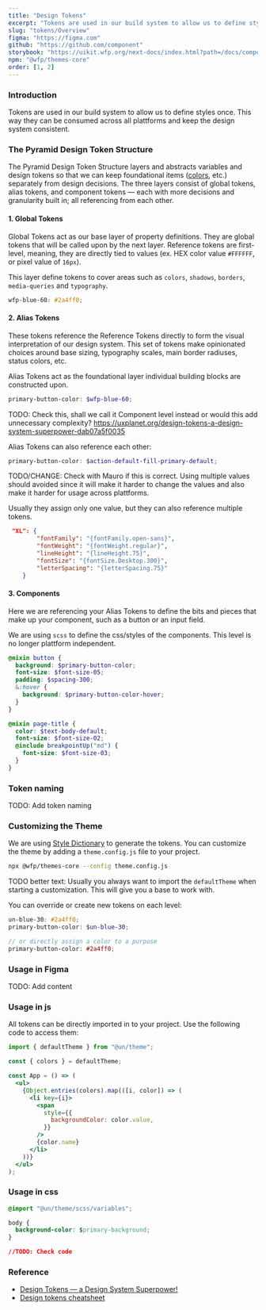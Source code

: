 ```yaml
---
title: "Design Tokens"
excerpt: "Tokens are used in our build system to allow us to define styles once. This way they can be consumed across all plattforms and keep the design system consistent."
slug: "tokens/Overview"
figma: "https://figma.com"
github: "https://github.com/component"
storybook: "https://uikit.wfp.org/next-docs/index.html?path=/docs/components-button--button-regular"
npm: "@wfp/themes-core"
order: [1, 2]
---
```


### Introduction

Tokens are used in our build system to allow us to define styles once. This way they can be consumed across all plattforms and keep the design system consistent.

<FigmaImage document="wFEEbUEWrlfMhs2a1S2RTp" node="1100:357" background />

### The Pyramid Design Token Structure

The Pyramid Design Token Structure layers and abstracts variables and design tokens so that we can keep foundational items ([colors](/Guidelines/colors), etc.) separately from design decisions.
The three layers consist of global tokens, alias tokens, and component tokens — each with more decisions and granularity built in; all referencing from each other.

<FigmaImage document="wFEEbUEWrlfMhs2a1S2RTp" node="1103:378" background />

#### 1. Global Tokens

<FigmaImage document="wFEEbUEWrlfMhs2a1S2RTp" node="1125:493" background />

Global Tokens act as our base layer of property definitions. They are global tokens that will be called upon by the next layer. Reference tokens are first-level, meaning, they are directly tied to values (ex. HEX color value `#FFFFFF`, or pixel value of `16px`).

This layer define tokens to cover areas such as `colors`, `shadows`, `borders`, `media-queries` and `typography`.

```scss
wfp-blue-60: #2a4ff0;
```

#### 2. Alias Tokens

<FigmaImage document="wFEEbUEWrlfMhs2a1S2RTp" node="1125:521" background />

These tokens reference the Reference Tokens directly to form the visual interpretation of our design system. This set of tokens make opinionated choices around base sizing, typography scales, main border radiuses, status colors, etc.

Alias Tokens act as the foundational layer individual building blocks are constructed upon.

```scss
primary-button-color: $wfp-blue-60;
```

TODO: Check this, shall we call it Component level instead or would this add unnecessary complexity? https://uxplanet.org/design-tokens-a-design-system-superpower-dab07a5f0035

Alias Tokens can also reference each other:

```scss
primary-button-color: $action-default-fill-primary-default;
```

TODO/CHANGE: Check with Mauro if this is correct. Using multiple values should avoided since it will make it harder to change the values and also make it harder for usage across plattforms.

Usually they assign only one value, but they can also reference multiple tokens.

```json
 "XL": {
        "fontFamily": "{fontFamily.open-sans}",
        "fontWeight": "{fontWeight.regular}",
        "lineHeight": "{lineHeight.75}",
        "fontSize": "{fontSize.Desktop.300}",
        "letterSpacing": "{letterSpacing.75}"
    }
```

#### 3. Components

Here we are referencing your Alias Tokens to define the bits and pieces that make up your component, such as a button or an input field.

We are using `scss` to define the css/styles of the components. This level is no longer plattform independent.

```scss
@mixin button {
  background: $primary-button-color;
  font-size: $font-size-05;
  padding: $spacing-300;
  &:hover {
    background: $primary-button-color-hover;
  }
}
```

```scss
@mixin page-title {
  color: $text-body-default;
  font-size: $font-size-02;
  @include breakpointUp("md") {
    font-size: $font-size-03;
  }
}
```

### Token naming

TODO: Add token naming

### Customizing the Theme

We are using [Style Dictionary](https://amzn.github.io/style-dictionary) to generate the tokens.
You can customize the theme by adding a `theme.config.js` file to your project.

```bash
npx @wfp/themes-core --config theme.config.js
```

TODO better text: Usually you always want to import the `defaultTheme` when starting a customization. This will give you a base to work with.

You can override or create new tokens on each level:

```scss
un-blue-30: #2a4ff0;
primary-button-color: $un-blue-30;

// or directly assign a color to a purpose
primary-button-color: #2a4ff0;
```

### Usage in Figma

TODO: Add content

### Usage in js

All tokens can be directly imported in to your project. Use the following code to access them:

```jsx
import { defaultTheme } from "@un/theme";

const { colors } = defaultTheme;

const App = () => (
  <ul>
    {Object.entries(colors).map(([i, color]) => (
      <li key={i}>
        <span
          style={{
            backgroundColor: color.value,
          }}
        />
        {color.name}
      </li>
    ))}
  </ul>
);
```

### Usage in css

```css
@import "@un/theme/scss/variables";

body {
  background-color: $primary-background;
}

//TODO: Check code
```

### Reference

- [Design Tokens — a Design System Superpower!](https://uxplanet.org/design-tokens-a-design-system-superpower-dab07a5f0035)
- [Design tokens cheatsheet](https://uxdesign.cc/design-tokens-cheatsheet-927fc1404099)
